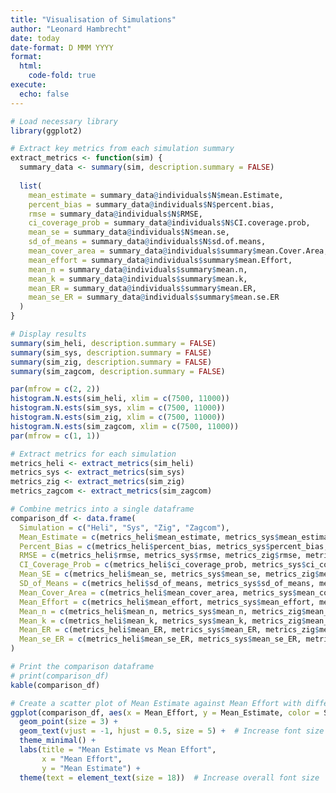 ```yaml
---
title: "Visualisation of Simulations"
author: "Leonard Hambrecht"
date: today
date-format: D MMM YYYY
format: 
  html:
    code-fold: true
execute:
  echo: false
---
```


```r
# Load necessary library
library(ggplot2)

# Extract key metrics from each simulation summary
extract_metrics <- function(sim) {
  summary_data <- summary(sim, description.summary = FALSE)
  
  list(
    mean_estimate = summary_data@individuals$N$mean.Estimate,
    percent_bias = summary_data@individuals$N$percent.bias,
    rmse = summary_data@individuals$N$RMSE,
    ci_coverage_prob = summary_data@individuals$N$CI.coverage.prob,
    mean_se = summary_data@individuals$N$mean.se,
    sd_of_means = summary_data@individuals$N$sd.of.means,
    mean_cover_area = summary_data@individuals$summary$mean.Cover.Area,
    mean_effort = summary_data@individuals$summary$mean.Effort,
    mean_n = summary_data@individuals$summary$mean.n,
    mean_k = summary_data@individuals$summary$mean.k,
    mean_ER = summary_data@individuals$summary$mean.ER,
    mean_se_ER = summary_data@individuals$summary$mean.se.ER
  )
}
```

```r
# Display results
summary(sim_heli, description.summary = FALSE)
summary(sim_sys, description.summary = FALSE)
summary(sim_zig, description.summary = FALSE)
summary(sim_zagcom, description.summary = FALSE)
```
```r
par(mfrow = c(2, 2))
histogram.N.ests(sim_heli, xlim = c(7500, 11000))
histogram.N.ests(sim_sys, xlim = c(7500, 11000))
histogram.N.ests(sim_zig, xlim = c(7500, 11000))
histogram.N.ests(sim_zagcom, xlim = c(7500, 11000))
par(mfrow = c(1, 1))
```
```r
# Extract metrics for each simulation
metrics_heli <- extract_metrics(sim_heli)
metrics_sys <- extract_metrics(sim_sys)
metrics_zig <- extract_metrics(sim_zig)
metrics_zagcom <- extract_metrics(sim_zagcom)

# Combine metrics into a single dataframe
comparison_df <- data.frame(
  Simulation = c("Heli", "Sys", "Zig", "Zagcom"),
  Mean_Estimate = c(metrics_heli$mean_estimate, metrics_sys$mean_estimate, metrics_zig$mean_estimate, metrics_zagcom$mean_estimate),
  Percent_Bias = c(metrics_heli$percent_bias, metrics_sys$percent_bias, metrics_zig$percent_bias, metrics_zagcom$percent_bias),
  RMSE = c(metrics_heli$rmse, metrics_sys$rmse, metrics_zig$rmse, metrics_zagcom$rmse),
  CI_Coverage_Prob = c(metrics_heli$ci_coverage_prob, metrics_sys$ci_coverage_prob, metrics_zig$ci_coverage_prob, metrics_zagcom$ci_coverage_prob),
  Mean_SE = c(metrics_heli$mean_se, metrics_sys$mean_se, metrics_zig$mean_se, metrics_zagcom$mean_se),
  SD_of_Means = c(metrics_heli$sd_of_means, metrics_sys$sd_of_means, metrics_zig$sd_of_means, metrics_zagcom$sd_of_means),
  Mean_Cover_Area = c(metrics_heli$mean_cover_area, metrics_sys$mean_cover_area, metrics_zig$mean_cover_area, metrics_zagcom$mean_cover_area),
  Mean_Effort = c(metrics_heli$mean_effort, metrics_sys$mean_effort, metrics_zig$mean_effort, metrics_zagcom$mean_effort),
  Mean_n = c(metrics_heli$mean_n, metrics_sys$mean_n, metrics_zig$mean_n, metrics_zagcom$mean_n),
  Mean_k = c(metrics_heli$mean_k, metrics_sys$mean_k, metrics_zig$mean_k, metrics_zagcom$mean_k),
  Mean_ER = c(metrics_heli$mean_ER, metrics_sys$mean_ER, metrics_zig$mean_ER, metrics_zagcom$mean_ER),
  Mean_se_ER = c(metrics_heli$mean_se_ER, metrics_sys$mean_se_ER, metrics_zig$mean_se_ER, metrics_zagcom$mean_se_ER)
)

# Print the comparison dataframe
# print(comparison_df)
kable(comparison_df)
```

```r
# Create a scatter plot of Mean Estimate against Mean Effort with different colors and increased font size
ggplot(comparison_df, aes(x = Mean_Effort, y = Mean_Estimate, color = Simulation, label = Simulation)) +
  geom_point(size = 3) +
  geom_text(vjust = -1, hjust = 0.5, size = 5) +  # Increase font size
  theme_minimal() +
  labs(title = "Mean Estimate vs Mean Effort",
       x = "Mean Effort",
       y = "Mean Estimate") +
  theme(text = element_text(size = 18))  # Increase overall font size

```
